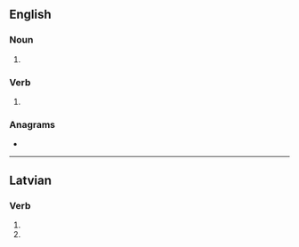 ==English==

===Noun===
{{head|en|noun form}}

# {{plural of|stum|lang=en}}

===Verb===
{{head|en|verb form}}

# {{en-third-person singular of|stum}}

===Anagrams===
* {{anagrams|en|a=msstu|musts|smuts}}

----

==Latvian==

===Verb===
{{head|lv|verb form}}

# {{lv-inflection of|stumt|3rd|s|fut|ind|v}}
# {{lv-inflection of|stumt|3rd|p|fut|ind|v}}